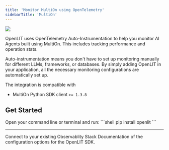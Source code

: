 ```yaml
---
title: 'Monitor MultiOn using OpenTelemetry'
sidebarTitle: 'MultiOn'
---
```



<Frame>
  <img src="/images/docs-multion-banner.gif" />
</Frame>

OpenLIT uses OpenTelemetry Auto-Instrumentation to help you monitor AI Agents built using MultiOn. This includes tracking performance and operation stats.

Auto-instrumentation means you don't have to set up monitoring manually for different LLMs, frameworks, or databases. By simply adding OpenLIT in your application, all the necessary monitoring configurations are automatically set up.

The integration is compatible with  
- MultiOn Python SDK client `>= 1.3.8` 

## Get Started 

<Steps>
  <Step title="Install OpenLIT">
    Open your command line or terminal and run:
    ```shell
    pip install openlit
    ```
  </Step>
  <IntegrationMethods />
</Steps>

---

<CardGroup cols={2}>
<Card title="Connections" href="/latest/sdk/destinations/intro" icon='link'>
Connect to your existing Observablity Stack
</Card>
<Card title="SDK configuration" href="/latest/sdk-configuration" icon='file-code'>
Documentation of the configuration options for the OpenLIT SDK.
</Card>
</CardGroup>